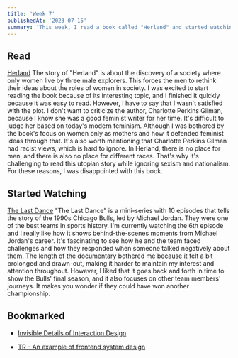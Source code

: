 ```yaml
---
title: 'Week 7'
publishedAt: '2023-07-15'
summary: 'This week, I read a book called "Herland" and started watching a documentary series called "The Last Dance.", and I also bookmarked some articles.'
---
```


## Read

[Herland](https://www.goodreads.com/book/show/531509.Herland)
The story of "Herland" is about the discovery of a society where only women live by three male explorers. This forces the men to rethink their ideas about the roles of women in society. I was excited to start reading the book because of its interesting topic, and I finished it quickly because it was easy to read. However, I have to say that I wasn't satisfied with the plot. I don't want to criticize the author, Charlotte Perkins Gilman, because I know she was a good feminist writer for her time. It's difficult to judge her based on today's modern feminism. Although I was bothered by the book's focus on women only as mothers and how it defended feminist ideas through that. It's also worth mentioning that Charlotte Perkins Gilman had racist views, which is hard to ignore. In Herland, there is no place for men, and there is also no place for different races. That's why it's challenging to read this utopian story while ignoring sexism and nationalism. For these reasons, I was disappointed with this book.

## Started Watching

[The Last Dance](https://www.imdb.com/title/tt8420184/)
"The Last Dance" is a mini-series with 10 episodes that tells the story of the 1990s Chicago Bulls, led by Michael Jordan. They were one of the best teams in sports history. I'm currently watching the 6th episode and I really like how it shows behind-the-scenes moments from Michael Jordan's career. It's fascinating to see how he and the team faced challenges and how they responded when someone talked negatively about them. The length of the documentary bothered me because it felt a bit prolonged and drawn-out, making it harder to maintain my interest and attention throughout. However, I liked that it goes back and forth in time to show the Bulls' final season, and it also focuses on other team members' journeys. It makes you wonder if they could have won another championship.

## Bookmarked

-   [Invisible Details of Interaction Design](https://rauno.me/craft/interaction-design)

-   [TR - An example of frontend system design](https://twitter.com/usirin/status/1678693889174282241)
